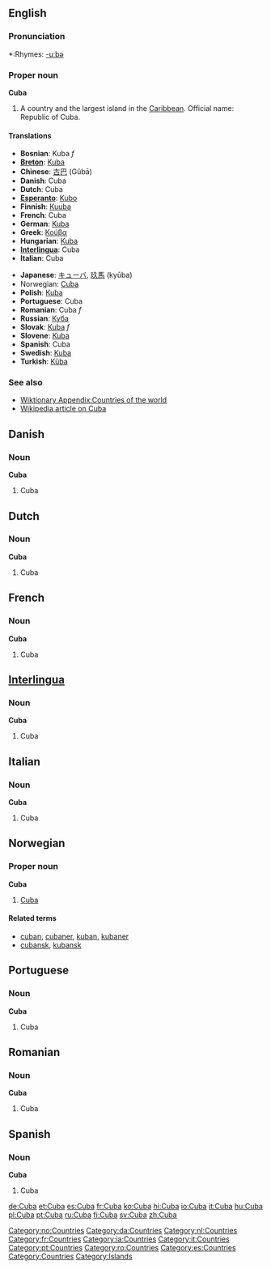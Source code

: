 {{sisterlinks|Category:Cuba |Cuba}}
==English==
{{wikipedia}}
===Pronunciation===
*:Rhymes: [[Rhymes:English:-uːbə|-uːbə]]

===Proper noun===
'''Cuba'''

# A country and the largest island in the [[Caribbean]]. Official name: Republic of Cuba.

====Translations====
{{top}}
*'''Bosnian''': Kuba ''f''
*'''[[Breton]]''': [[Kuba]]
*'''Chinese''': [[古巴]] (Gǔbā)
*'''Danish''': Cuba
*'''Dutch''': Cuba
*'''[[Esperanto]]''': [[Kubo]]
*'''Finnish''': [[Kuuba]]
*'''French''': Cuba
*'''German''': [[Kuba]]
*'''Greek''': [[Κούβα]]
*'''Hungarian''': [[Kuba]]
*'''[[Interlingua]]''': Cuba
*'''Italian''': Cuba
{{mid}}
*'''Japanese''': [[キューバ]], [[玖馬]] (kyūba)
*Norwegian: [[#Norwegian|Cuba]]
*'''Polish''': [[Kuba]]
*'''Portuguese''': Cuba
*'''Romanian''': Cuba ''f''
*'''Russian''': [[Куба]]
*'''Slovak''': [[Kuba#Slovak|Kuba]] ''f''
*'''Slovene''': [[Kuba]]
*'''Spanish''': Cuba
*'''Swedish''': [[Kuba]]
*'''Turkish''': [[Küba]]
{{bottom}}

===See also===
*[[Wiktionary Appendix:Countries of the world]]
*[[w:Cuba|Wikipedia article on Cuba]]

==Danish==
===Noun===
'''Cuba'''

#Cuba

==Dutch==
===Noun===
'''Cuba'''

#Cuba

==French==
===Noun===
'''Cuba'''

#Cuba

==[[Interlingua]]==
===Noun===
'''Cuba'''

#Cuba

==Italian==
===Noun===
'''Cuba'''

#Cuba

==Norwegian==
===Proper noun===
[[Category:no:Countries]]
'''Cuba'''
#[[#English|Cuba]]
====Related terms====
*[[cuban]], [[cubaner]], [[kuban]], [[kubaner]]
*[[cubansk]], [[kubansk]]

==Portuguese==
===Noun===
'''Cuba'''

#Cuba

==Romanian==
===Noun===
'''Cuba'''

#Cuba

==Spanish==
===Noun===
'''Cuba'''

#Cuba

[[Category:da:Countries]] [[Category:nl:Countries]] [[Category:fr:Countries]] [[Category:ia:Countries]] [[Category:it:Countries]] [[Category:pt:Countries]] [[Category:ro:Countries]] [[Category:es:Countries]] [[Category:Countries]]
[[Category:Islands]]

[[de:Cuba]]
[[et:Cuba]]
[[es:Cuba]]
[[fr:Cuba]]
[[ko:Cuba]]
[[hi:Cuba]]
[[io:Cuba]]
[[it:Cuba]]
[[hu:Cuba]]
[[pl:Cuba]]
[[pt:Cuba]]
[[ru:Cuba]]
[[fi:Cuba]]
[[sv:Cuba]]
[[zh:Cuba]]